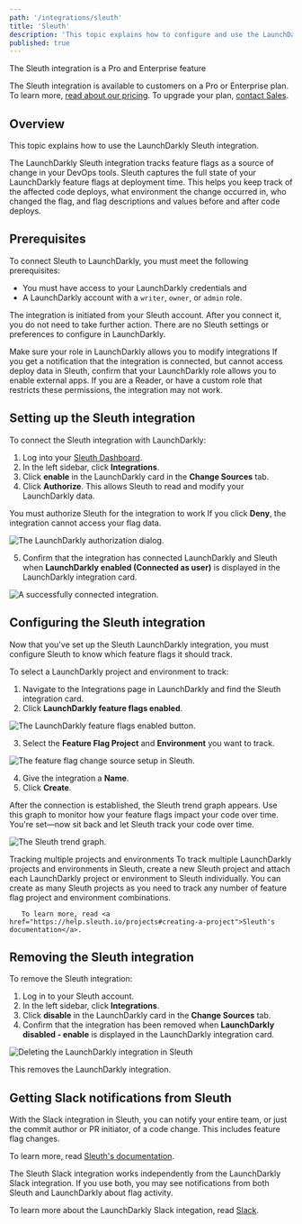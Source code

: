 ```yaml
---
path: '/integrations/sleuth'
title: 'Sleuth'
description: 'This topic explains how to configure and use the LaunchDarkly integration to track feature flags as a source of change in Sleuth.'
published: true
---
```


<Callout intent="primary">
  <CalloutTitle>The Sleuth integration is a Pro and Enterprise feature</CalloutTitle>
  <CalloutDescription>

The Sleuth integration is available to customers on a Pro or Enterprise plan. To learn more, [read about our pricing](https://launchdarkly.com/pricing/). To upgrade your plan, [contact Sales](https://launchdarkly.com/contact-sales/).

  </CalloutDescription>
</Callout>

## Overview

This topic explains how to use the LaunchDarkly Sleuth integration.

The LaunchDarkly Sleuth integration tracks feature flags as a source of change in your DevOps tools. Sleuth captures the full state of your LaunchDarkly feature flags at deployment time. This helps you keep track of the affected code deploys, what environment the change occurred in, who changed the flag, and flag descriptions and values before and after code deploys.

## Prerequisites

To connect Sleuth to LaunchDarkly, you must meet the following prerequisites:

* You must have access to your LaunchDarkly credentials and
* A LaunchDarkly account with a `writer`, `owner`, or `admin` role.

The integration is initiated from your Sleuth account. After you connect it, you do not need to take further action. There are no Sleuth settings or preferences to configure in LaunchDarkly.

<Callout intent="alert">
  <CalloutTitle>Make sure your role in LaunchDarkly allows you to modify integrations</CalloutTitle>
     <CalloutDescription>
       If you get a notification that the integration is connected, but cannot access deploy data in Sleuth, confirm that your LaunchDarkly role allows you to enable external apps. If you are a Reader, or have a custom role that restricts these permissions, the integration may not work.
     </CalloutDescription>
   </Callout>

## Setting up the Sleuth integration

To connect the Sleuth integration with LaunchDarkly:

1. Log into your [Sleuth Dashboard](https://app.sleuth.io/accounts/login/).
2. In the left sidebar, click **Integrations**.
3. Click **enable** in the LaunchDarkly card in the **Change Sources** tab.
4. Click **Authorize**. This allows Sleuth to read and modify your LaunchDarkly data.

<Callout intent="info">
  <CalloutTitle>You must authorize Sleuth for the integration to work</CalloutTitle>
     <CalloutDescription>
      If you click <strong>Deny</strong>, the integration cannot access your flag data.
     </CalloutDescription>
   </Callout>

![The LaunchDarkly authorization dialog.](../images/sleuth-ld-integration-auth-dialog.png)

5. Confirm that the integration has connected LaunchDarkly and Sleuth when **LaunchDarkly enabled (Connected as user)** is displayed in the LaunchDarkly integration card.

![A successfully connected integration.](../images/sleuth-ld-integration-success-dialog_3.png)

## Configuring the Sleuth integration

Now that you've set up the Sleuth LaunchDarkly integration, you must configure Sleuth to know which feature flags it should track.

To select a LaunchDarkly project and environment to track:

1. Navigate to the Integrations page in LaunchDarkly and find the Sleuth integration card.
2. Click **LaunchDarkly feature flags enabled**.

![The LaunchDarkly feature flags enabled button.](../images/sleuth-ld-integration-success-dialog_3.png)

3. Select the **Feature Flag Project** and **Environment** you want to track.

![The feature flag change source setup in Sleuth.](../images/sleuth-ld-integration-config-dialog.png)

4. Give the integration a **Name**.
5. Click **Create**.

After the connection is established, the Sleuth trend graph appears. Use this graph to monitor how your feature flags impact your code over time. You're set&mdash;now sit back and let Sleuth track your code over time.

![The Sleuth trend graph.](../images/sleuth-ld-integration-trendgraph.png)

<Callout intent="info">
  <CalloutTitle>Tracking multiple projects and environments</CalloutTitle>
    <CalloutDescription>
       To track multiple LaunchDarkly projects and environments in Sleuth, create a new Sleuth project and attach each LaunchDarkly project or environment to Sleuth individually. You can create as many Sleuth projects as you need to track any number of feature flag project and environment combinations.

       To learn more, read <a href="https://help.sleuth.io/projects#creating-a-project">Sleuth's documentation</a>.
  </CalloutDescription>
</Callout>

## Removing the Sleuth integration

To remove the Sleuth integration:

1. Log in to your Sleuth account.
2. In the left sidebar, click **Integrations**.
3. Click **disable** in the LaunchDarkly card in the **Change Sources** tab.
4. Confirm that the integration has been removed when **LaunchDarkly disabled - enable** is displayed in the LaunchDarkly integration card.

![Deleting the LaunchDarkly integration in Sleuth](../images/sleuth-ld-integration-delete_2.png)

This removes the LaunchDarkly integration.

## Getting Slack notifications from Sleuth

With the Slack integration in Sleuth, you can notify your entire team, or just the commit author or PR initiator, of a code change. This includes feature flag changes.

To learn more, read <a href="https://help.sleuth.io/integrations-1/chat-ops/slack">Sleuth's documentation</a>.

The Sleuth Slack integration works independently from the LaunchDarkly Slack integration. If you use both, you may see notifications from both Sleuth and LaunchDarkly about flag activity.

To learn more about the LaunchDarkly Slack integation, read [Slack](/integrations/slack/).
